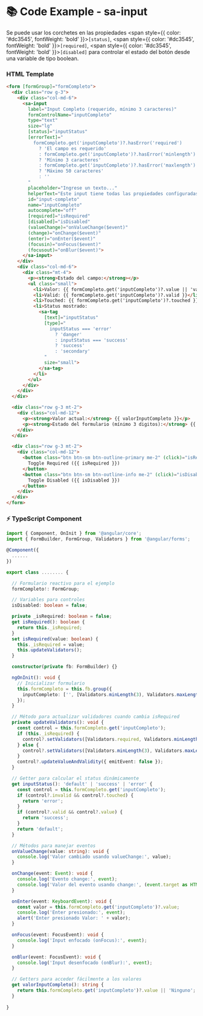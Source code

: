 
<Meta title="Componentes/Input/Input Example" />

# 📚 Code Example - sa-input

Se puede usar los corchetes en las propiedades <span style={{ color: '#dc3545', fontWeight: 'bold' }}>`[status]`</span>, <span style={{ color: '#dc3545', fontWeight: 'bold' }}>`[required]`</span>, <span style={{ color: '#dc3545', fontWeight: 'bold' }}>`[disabled]`</span> para controlar el estado del botón desde una variable de tipo boolean.

### HTML Template
```html
<form [formGroup]="formCompleto">
  <div class="row g-3">
    <div class="col-md-6">
      <sa-input
        label="Input Completo (requerido, mínimo 3 caracteres)"
        formControlName="inputCompleto"
        type="text"
        size="lg"
        [status]="inputStatus"
        [errorText]="
          formCompleto.get('inputCompleto')?.hasError('required')
            ? 'El campo es requerido'
            : formCompleto.get('inputCompleto')?.hasError('minlength')
            ? 'Mínimo 3 caracteres'
            : formCompleto.get('inputCompleto')?.hasError('maxlength')
            ? 'Máximo 50 caracteres'
            : ''
        "
        placeholder="Ingrese un texto..."
        helperText="Este input tiene todas las propiedades configuradas con status dinámico"
        id="input-completo"
        name="inputCompleto"
        autocomplete="off"
        [required]="isRequired"
        [disabled]="isDisabled"
        (valueChange)="onValueChange($event)"
        (change)="onChange($event)"
        (enter)="onEnter($event)"
        (focusin)="onFocus($event)"
        (focusout)="onBlur($event)">
      </sa-input>
    </div>
    <div class="col-md-6">
      <div class="mt-4">
        <p><strong>Estado del campo:</strong></p>
        <ul class="small">
          <li>Valor: {{ formCompleto.get('inputCompleto')?.value || 'vacío' }}</li>
          <li>Valid: {{ formCompleto.get('inputCompleto')?.valid }}</li>
          <li>Touched: {{ formCompleto.get('inputCompleto')?.touched }}</li>
          <li>Status mostrado:
            <sa-tag
              [text]="inputStatus"
              [type]="
                inputStatus === 'error'
                  ? 'danger'
                  : inputStatus === 'success'
                  ? 'success'
                  : 'secondary'
              "
              size="small">
            </sa-tag>
          </li>
        </ul>
      </div>
    </div>
  </div>

  <div class="row g-3 mt-2">
    <div class="col-md-12">
      <p><strong>Valor actual:</strong> {{ valorInputCompleto }}</p>
      <p><strong>Estado del formulario (mínimo 3 digitos):</strong> {{ formCompleto.valid ? 'Válido' : 'Inválido' }}</p>
    </div>
  </div>

  <div class="row g-3 mt-2">
    <div class="col-md-12">
      <button class="btn btn-sm btn-outline-primary me-2" (click)="isRequired = !isRequired">
        Toggle Required ({{ isRequired }})
      </button>
      <button class="btn btn-sm btn-outline-info me-2" (click)="isDisabled = !isDisabled">
        Toggle Disabled ({{ isDisabled }})
      </button>
    </div>
  </div>
</form>
```

### ⚡ TypeScript Component

```typescript
import { Component, OnInit } from '@angular/core';
import { FormBuilder, FormGroup, Validators } from '@angular/forms';

@Component({
  ......
})

export class ........ {

  // Formulario reactivo para el ejemplo
  formCompleto!: FormGroup;

  // Variables para controles
  isDisabled: boolean = false;

  private _isRequired: boolean = false;
  get isRequired(): boolean {
    return this._isRequired;
  }
  set isRequired(value: boolean) {
    this._isRequired = value;
    this.updateValidators();
  }

  constructor(private fb: FormBuilder) {}

  ngOnInit(): void {
    // Inicializar formulario
    this.formCompleto = this.fb.group({
      inputCompleto: ['', [Validators.minLength(3), Validators.maxLength(50)]]
    });
  }

  // Método para actualizar validadores cuando cambia isRequired
  private updateValidators(): void {
    const control = this.formCompleto.get('inputCompleto');
    if (this._isRequired) {
      control?.setValidators([Validators.required, Validators.minLength(3), Validators.maxLength(50)]);
    } else {
      control?.setValidators([Validators.minLength(3), Validators.maxLength(50)]);
    }
    control?.updateValueAndValidity({ emitEvent: false });
  }

  // Getter para calcular el status dinámicamente
  get inputStatus(): 'default' | 'success' | 'error' {
    const control = this.formCompleto.get('inputCompleto');
    if (control?.invalid && control?.touched) {
      return 'error';
    }
    if (control?.valid && control?.value) {
      return 'success';
    }
    return 'default';
  }

  // Métodos para manejar eventos
  onValueChange(value: string): void {
    console.log('Valor cambiado usando valueChange:', value);
  }

  onChange(event: Event): void {
    console.log('Evento change:', event);
    console.log('Valor del evento usando change:', (event.target as HTMLInputElement)?.value);
  }

  onEnter(event: KeyboardEvent): void {
    const valor = this.formCompleto.get('inputCompleto')?.value;
    console.log('Enter presionado:', event);
    alert('Enter presionado Valor: ' + valor);
  }

  onFocus(event: FocusEvent): void {
    console.log('Input enfocado (onFocus):', event);
  }

  onBlur(event: FocusEvent): void {
    console.log('Input desenfocado (onBlur):', event);
  }

  // Getters para acceder fácilmente a los valores
  get valorInputCompleto(): string {
    return this.formCompleto.get('inputCompleto')?.value || 'Ninguno';
  }
  
}
```